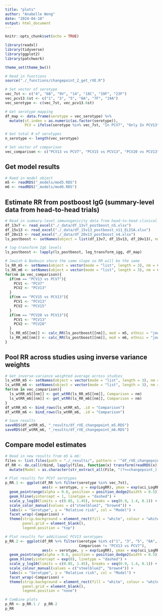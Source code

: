 ```yaml
---
title: "plots"
author: "Anabelle Wong"
date: "2024-04-18"
output: html_document
---
```


```r
knitr::opts_chunk$set(echo = TRUE)

library(readxl)
library(tidyverse)
library(ggplot2)
library(patchwork)

theme_set(theme_bw())

# Read in functions
source("./_functions/changepoint_2_get_rVE.R")

# Set vector of serotype
vec_7st <- c("4", "6B", "9V", "14", "18C", "19F", "23F")
vec_pcv13.6st <- c("1", "3", "5", "6A", "7F", "19A")
vec_serotype <- c(vec_7st, vec_pcv13.6st)

# Get serotype mapping
df_map <- data.frame(serotype = vec_serotype) %>% 
  mutate(st.index = as.numeric(as.factor(serotype)),
         PCV = ifelse(serotype %in% vec_7st, "In PCV7", "Only In PCV13"))

# Get total # of serotypes
n_serotype <- length(vec_serotype)

# Set vector of comparison
vec_comparison <- c("PCV13 vs PCV7", "PCV15 vs PCV13", "PCV20 vs PCV13")
```


## Get model results
```r
# Raed in model object
m5 <- readRDS("_models/mod5.RDS")
m6 <- readRDS("_models/mod6.RDS")
```


## Estimate RR from postboost IgG (summary-level data from head-to-head trials)
```r
# Read in summary-level immunogenicity data from head-to-head clinical trials
df_13v7 <- read_excel("./_data/df_13v7_postboost_n5.xlsx")
df_15v13 <- read_excel("./_data/df_15v13_postboost_n11_ELISA.xlsx")
df_20v13 <- read_excel("./_data/df_20v13_postboost_n4.xlsx")
ls_postboost <- setNames(object = list(df_13v7, df_15v13, df_20v13), nm = vec_comparison)

# log-transform IgG levels
ls_postboost <- lapply(ls_postboost, log_transform_igg, df_map)

# Jewish & Bedouin share the same slope so RR will be the same
ls_RR_m5 <- setNames(object = vector(mode = "list", length = 3), nm = vec_comparison)
ls_RR_m6 <- setNames(object = vector(mode = "list", length = 3), nm = vec_comparison)
for(nm in vec_comparison){
  if(nm == "PCV13 vs PCV7"){ 
    PCV1 <- "PCV7"
    PCV2 <- "PCV13"
  }
  if(nm == "PCV15 vs PCV13"){ 
    PCV1 <- "PCV13"
    PCV2 <- "PCV15"
  }
  if(nm == "PCV20 vs PCV13"){ 
    PCV1 <- "PCV13"
    PCV2 <- "PCV20"
  }
  ls_RR_m5[[nm]] <- calc_RR(ls_postboost[[nm]], mod = m5, ethnic = "jewish")
  ls_RR_m6[[nm]] <- calc_RR(ls_postboost[[nm]], mod = m6, ethnic = "jewish")
}
```


## Pool RR across studies using inverse variance weights
```r
# Get inverse-variance weighted average across studies
ls_wtRR_m5 <- setNames(object = vector(mode = "list", length = 3), nm = vec_comparison)
ls_wtRR_m6 <- setNames(object = vector(mode = "list", length = 3), nm = vec_comparison)
for(nm in vec_comparison){
  ls_wtRR_m5[[nm]] <- get_wtRR(ls_RR_m5[[nm]], Comparison = nm)
  ls_wtRR_m6[[nm]] <- get_wtRR(ls_RR_m6[[nm]], Comparison = nm)
}
df_wtRR_m5 <- bind_rows(ls_wtRR_m5, .id = "Comparison")
df_wtRR_m6 <- bind_rows(ls_wtRR_m6, .id = "Comparison")

# Save results
saveRDS(df_wtRR_m5, "_results/df_rVE_changepoint_m5.RDS")
saveRDS(df_wtRR_m6, "_results/df_rVE_changepoint_m6.RDS")
```


## Compare model estimates
```r
# Read in new results from m5 & m6:
files <- list.files(path = "./_results/", pattern = '^df_rVE_changepoint', full.names = TRUE)
df_RR <- do.call(rbind, lapply(files, function(x) transform(readRDS(x), File = basename(x)))) %>%
  mutate(Model = as.character(str_extract_all(File, "(?<=changepoint_).+(?=.RDS)")))

# Plot results for PCV7 serotypes
p_RR.1 <- ggplot(df_RR %>% filter(serotype %in% vec_7st),
                 aes(x = serotype, y = exp(LogRR), ymax = exp(uci_LogRR), ymin = exp(lci_LogRR), col = Model)) +
  geom_pointrange(alpha = 0.8, position = position_dodge2(width = 0.5)) +
  geom_hline(yintercept = 1, linetype = "dashed") +
  scale_y_log10(limits = c(0.85, 1.45), breaks = seq(0.9, 1.4, 0.1)) +
  scale_color_manual(values = c("steelblue2", "brown4")) +
  labs(x = "Serotype", y = "Relative risk", col = "Model") +
  facet_wrap(~Comparison) +
  theme(strip.background = element_rect(fill = "white", colour = "white"),
        panel.grid = element_blank(),
        legend.position = "top")

# Plot results for additional PCV13 serotypes
p_RR.2 <- ggplot(df_RR %>% filter(serotype %in% c("1", "3", "5", "6A", "7F", "19A"), 
                                  Comparison != "PCV13 vs PCV7"), 
                 aes(x = serotype, y = exp(LogRR), ymax = exp(uci_LogRR), ymin = exp(lci_LogRR) , col = Model)) +
  geom_pointrange(alpha = 0.8, position = position_dodge2(width = 0.5)) +
  geom_hline(yintercept = exp(0), linetype = "dashed") +
  scale_y_log10(limits = c(0.85, 1.45), breaks = seq(0.9, 1.4, 0.1)) +
  scale_colour_manual(values = c("steelblue2", "brown4")) +
  labs(x = "Serotype", y = "Relative risk", col = "Model") +
  facet_wrap(~Comparison) +
  theme(strip.background = element_rect(fill = "white", colour = "white"),
        panel.grid = element_blank(),
        legend.position = "none")

# Combine plots
p_RR <- p_RR.1 /  p_RR.2
p_RR
```
